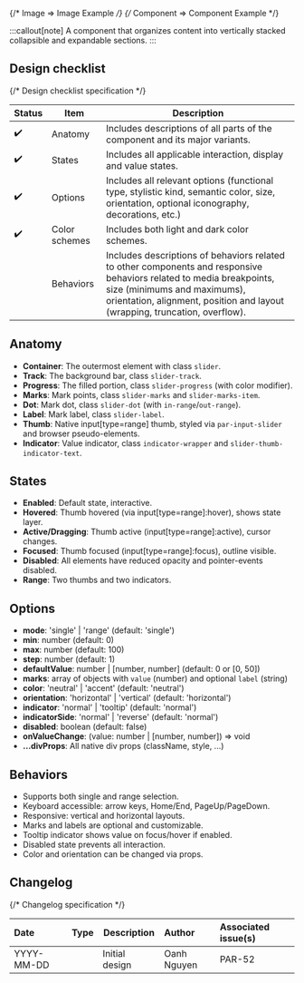 
<TableOfContents />

{/* Image => Image Example */}
{/* Component => Component Example */}

:::callout[note]
A component that organizes content into vertically stacked collapsible and expandable sections.
:::

## Design checklist <span id="design-checklist"></span>

{/* Design checklist specification */}

| Status | Item          | Description                                                                                                                                                                                                                       |
| ------ | ------------- | --------------------------------------------------------------------------------------------------------------------------------------------------------------------------------------------------------------------------------- |
| ✔️     | Anatomy       | Includes descriptions of all parts of the component and its major variants.                                                                                                                                                       |
| ✔️     | States        | Includes all applicable interaction, display and value states.                                                                                                                                                                    |
| ✔️     | Options       | Includes all relevant options (functional type, stylistic kind, semantic color, size, orientation, optional iconography, decorations, etc.)                                                                                       |
| ✔️     | Color schemes | Includes both light and dark color schemes.                                                                                                                                                                                       |
|        | Behaviors     | Includes descriptions of behaviors related to other components and responsive behaviors related to media breakpoints, size (minimums and maximums), orientation, alignment, position and layout (wrapping, truncation, overflow). |

## Anatomy <span id="anatomy"></span>

- **Container**: The outermost element with class `slider`.
- **Track**: The background bar, class `slider-track`.
- **Progress**: The filled portion, class `slider-progress` (with color modifier).
- **Marks**: Mark points, class `slider-marks` and `slider-marks-item`.
- **Dot**: Mark dot, class `slider-dot` (with `in-range`/`out-range`).
- **Label**: Mark label, class `slider-label`.
- **Thumb**: Native input[type=range] thumb, styled via `par-input-slider` and browser pseudo-elements.
- **Indicator**: Value indicator, class `indicator-wrapper` and `slider-thumb-indicator-text`.

## States <span id="states"></span>

- **Enabled**: Default state, interactive.
- **Hovered**: Thumb hovered (via input[type=range]:hover), shows state layer.
- **Active/Dragging**: Thumb active (input[type=range]:active), cursor changes.
- **Focused**: Thumb focused (input[type=range]:focus), outline visible.
- **Disabled**: All elements have reduced opacity and pointer-events disabled.
- **Range**: Two thumbs and two indicators.

## Options <span id="options"></span>

- **mode**: 'single' | 'range' (default: 'single')
- **min**: number (default: 0)
- **max**: number (default: 100)
- **step**: number (default: 1)
- **defaultValue**: number | [number, number] (default: 0 or [0, 50])
- **marks**: array of objects with `value` (number) and optional `label` (string)
- **color**: 'neutral' | 'accent' (default: 'neutral')
- **orientation**: 'horizontal' | 'vertical' (default: 'horizontal')
- **indicator**: 'normal' | 'tooltip' (default: 'normal')
- **indicatorSide**: 'normal' | 'reverse' (default: 'normal')
- **disabled**: boolean (default: false)
- **onValueChange**: (value: number | [number, number]) => void
- **...divProps**: All native div props (className, style, ...)

## Behaviors <span id="behaviors"></span>

- Supports both single and range selection.
- Keyboard accessible: arrow keys, Home/End, PageUp/PageDown.
- Responsive: vertical and horizontal layouts.
- Marks and labels are optional and customizable.
- Tooltip indicator shows value on focus/hover if enabled.
- Disabled state prevents all interaction.
- Color and orientation can be changed via props.

## Changelog <span id="changelog"></span>

{/* Changelog specification */}

| Date       | Type                                                     | Description    | Author      | Associated issue(s) |
| :--------- | :------------------------------------------------------- | -------------- | :---------- | :------------------ |
| YYYY-MM-DD | <Badge size='sm' kind='glass' color='cyan' label="new"/> | Initial design | Oanh Nguyen | PAR-52              |

